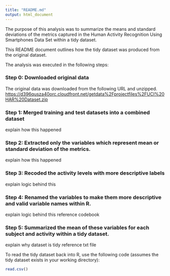 ```yaml
---
title: "README.md"
output: html_document
---
```


The purpose of this analysis was to summarize the means and standard deviations of the metrics captured in the Human Activity Recognition Using Smartphones Data Set within a tidy dataset. 

This README document outlines how the tidy dataset was produced from the original dataset. 

The analysis was executed in the following steps:

### Step 0: Downloaded original data

The original data was downloaded from the following URL and unzipped. <https://d396qusza40orc.cloudfront.net/getdata%2Fprojectfiles%2FUCI%20HAR%20Dataset.zip>

### Step 1: Merged training and test datasets into a combined dataset

explain how this happened

### Step 2: Extracted only the variables which represent mean or standard deviation of the metrics.

explain how this happened

### Step 3: Recoded the activity levels with more descriptive labels

explain logic behind this

### Step 4: Renamed the variables to make them more descriptive and valid variable names within R.

explain logic behind this
reference codebook

### Step 5: Summarized the mean of these variables for each subject and activity within a tidy dataset.

explain why dataset is tidy
reference txt file

To read the tidy dataset back into R, use the following code (assumes the tidy dataset exists in your working directory):

```r
read.csv()
```

